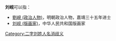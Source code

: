 '''刘岘'''可以指：
* [[劉峴_(政治人物)|劉峴 (政治人物)]]，明朝政治人物，嘉靖三十五年进士
* [[刘岘_(版画家)|刘岘 (版画家)]]，中华人民共和国版画家

{{disambig}}

[[Category:二字刘姓人名消歧义|Category:二字刘姓人名消歧义]]
